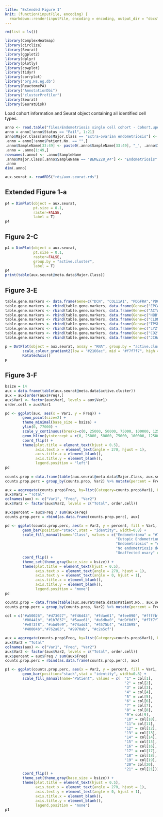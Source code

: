 ```yaml
---
title: "Extended Figure 1"
knit: (function(inputFile, encoding) {
  rmarkdown::render(inputFile, encoding = encoding, output_dir = "docs") })
---
```



```r
rm(list = ls())

library(ComplexHeatmap)
library(circlize)
library(Seurat)
library(ggplot2)
library(dplyr)
library(plotly)
library(cowplot)
library(tidyr)
library(corrplot)
library('org.Hs.eg.db')
library(ReactomePA)
library("AnnotationDbi")
library("clusterProfiler")
library(Seurat)
library(SeuratDisk)

```

Load cohort information and Seurat object containing all identified cell types. 

```r

anno <- read.table("files/Endometriosis single cell cohort - Cohort.updated.Jan.06.2022.csv", sep = ",", header = TRUE, stringsAsFactors = F)
anno = anno[!anno$Status == "Fail", 1:21]
anno$Major.Class[anno$Major.Class == "Extra-ovarian endometriosis"] <- "Endometriosis"
.anno = anno[!anno$Patient.No. == "",]
.anno$SampleName[33:49] <- paste0(.anno$SampleName[33:49], "_", .anno$Index[33:49])
.anno = .anno[1:49,]
rownames(.anno) <- .anno$SampleName
.anno$Major.Class[.anno$SampleName == "BEME228_A4"] <- "Endometriosis"
.anno
dim(.anno)

aux.seurat <- readRDS("rds/aux.seurat.rds")

```

## Extended Figure 1-a

```r

p4 = DimPlot(object = aux.seurat, 
             pt.size = 0.1, 
             raster=FALSE, 
             label = T)
p4

```

## Figure 2-C

```r

p4 = DimPlot(object = aux.seurat, 
             pt.size = 0.1, 
             raster=FALSE, 
             group.by = "active.cluster",
             label = T)
p4
print(table(aux.seurat@meta.data$Major.Class))
```


## Figure 3-E

```r
table.gene.markers <- data.frame(Gene=c("DCN", "COL11A1", "PDGFRA","PDGFRB"), Cell="Mesenchymal cells")
table.gene.markers <- rbind(table.gene.markers, data.frame(Gene=c("EPCAM", "KRT8", "KRT10", "KRT18", "KRT19"), Cell="Epithelial cells"))
table.gene.markers <- rbind(table.gene.markers, data.frame(Gene=c("ACTA2"), Cell="Smooth muscle cells"))
table.gene.markers <- rbind(table.gene.markers, data.frame(Gene=c("HBB", "GYPA"), Cell="Erythrocytes")) 
table.gene.markers <- rbind(table.gene.markers, data.frame(Gene=c("CLDN5", "PECAM1", "CD34", "ESAM"), Cell="Endothelial cells"))
table.gene.markers <- rbind(table.gene.markers, data.frame(Gene=c("TPSB2"), Cell="Mast cells"))
table.gene.markers <- rbind(table.gene.markers, data.frame(Gene=c("LYZ", "CD14","C1QA", "CLEC10A"), Cell="Myeloid cells"))
table.gene.markers <- rbind(table.gene.markers, data.frame(Gene=c("CD2", "CD3D", "CD3E", "CD3G", 'CD8A', "CCL5"), Cell="T/NK cells"))
table.gene.markers <- rbind(table.gene.markers, data.frame(Gene=c("JCHAIN", "CD79A"), Cell="B/Plasma cells"))

p = DotPlot(object = aux.seurat, assay = "RNA", group.by = "active.cluster", features = table.gene.markers$Gene) +
        scale_colour_gradient2(low = "#2166ac", mid = "#f7f7f7", high = "#b2182b") +
        RotatedAxis()
p

```

## Figure 3-F

```r

bsize = 14
aux = data.frame(table(aux.seurat@meta.data$active.cluster))
aux = aux[order(aux$Freq),]
aux$Var1 <- factor(aux$Var1, levels = aux$Var1)
order.cell = aux$Var1

pd <- ggplot(aux, aes(x = Var1, y = Freq)) +
        geom_point(size=2) +
        theme_minimal(base_size = bsize) +
        ylim(0, 77000) +
        scale_y_continuous(breaks=c(0, 25000, 50000, 75000, 100000, 125000)) +
        geom_hline(yintercept = c(0, 25000, 50000, 75000, 100000, 125000), linetype="dashed", color = "grey") +
        coord_flip() +
        theme(plot.title = element_text(hjust = 0.5),
              axis.text.x = element_text(angle = 270, hjust = 1),
              axis.title.x = element_blank(),
              axis.title.y = element_blank(),
              legend.position = "left")
pd
              
counts.prop = data.frame(table(aux.seurat@meta.data$Major.Class, aux.seurat@meta.data$active.cluster))
counts.prop.perc = group_by(counts.prop, Var2) %>% mutate(percent = Freq/sum(Freq))

aux = aggregate(counts.prop$Freq, by=list(Category=counts.prop$Var1), FUN=sum)
aux$Var2 = "Total"
colnames(aux) <- c("Var1", "Freq", "Var2")
aux$Var2 <- factor(aux$Var2, levels = c("Total", order.cell))

aux$percent = aux$Freq / sum(aux$Freq)
counts.prop.perc = rbind(as.data.frame(counts.prop.perc), aux)

pd <- ggplot(counts.prop.perc, aes(x = Var2, y = percent, fill = Var1, group=Var2)) + 
        geom_bar(position="stack",stat = "identity", width=0.8) +
        scale_fill_manual(name="Class", values = c("Endometrioma" = "#7b3294", 
                                                   "Eutopic Endometrium" = "#c2a5cf", 
                                                   "Endometriosis" = "#d9f0d3", 
                                                   "No endometriosis detected" = "#a6dba0",
                                                   "Unaffected ovary" = "#008837")) +
        coord_flip() +
        theme_set(theme_gray(base_size = bsize)) +
        theme(plot.title = element_text(hjust = 0.5),
              axis.text.x = element_text(angle = 270, hjust = 1),
              axis.text.y = element_text(angle = 0, hjust = 1),
              axis.title.x = element_blank(),
              axis.title.y = element_blank(),
              legend.position = "none")
pd

```

```r

counts.prop = data.frame(table(aux.seurat@meta.data$Patient.No., aux.seurat@meta.data$active.cluster))
counts.prop.perc = group_by(counts.prop, Var2) %>% mutate(percent = Freq/sum(Freq))

col = c("#a50026", "#d73027", "#f46d43", "#fdae61", "#fee090", "#ffffbf",
        "#00441b", "#1b7837", "#5aae61", "#a6dba0", "#d9f0d3", "#f7f7f7",
        "#e0f3f8", "#abd9e9", "#74add1", "#4575b4", "#313695",
        "#40004b","#762a83", "#9970ab", "#c2a5cf")

aux = aggregate(counts.prop$Freq, by=list(Category=counts.prop$Var1), FUN=sum)
aux$Var2 = "Total"
colnames(aux) <- c("Var1", "Freq", "Var2")
aux$Var2 <- factor(aux$Var2, levels = c("Total", order.cell))
aux$percent = aux$Freq / sum(aux$Freq)
counts.prop.perc = rbind(as.data.frame(counts.prop.perc), aux)

p1 <- ggplot(counts.prop.perc, aes(x = Var2, y = percent, fill = Var1, group=Var2)) + 
        geom_bar(position="stack",stat = "identity", width=0.8) +
        scale_fill_manual(name="Patient", values = c(  "1" = col[1],
                                                       "2" = col[2],
                                                       "3" = col[3],
                                                       "4" = col[4],
                                                       "5" = col[5],
                                                       "6" = col[6],
                                                       "7" = col[7],
                                                       "8" = col[8],
                                                       "9"= col[9],
                                                       "10" = col[10],
                                                       "11"= col[11],
                                                       "12" = col[12],
                                                       "13" = col[13],
                                                       "14" = col[14],
                                                       "15" = col[15],
                                                       "16" = col[16],
                                                       "17" = col[17],
                                                       "18" = col[18],
                                                       "19" = col[19],
                                                       "20"= col[20],
                                                       "21" = col[21])) +
        coord_flip() +
        theme_set(theme_gray(base_size = bsize)) +
        theme(plot.title = element_text(hjust = 0.5),
              axis.text.x = element_text(angle = 270, hjust = 1),
              axis.text.y = element_text(angle = 0, hjust = 1),
              axis.title.x = element_blank(),
              axis.title.y = element_blank(),
              legend.position = "none")
p1

```









